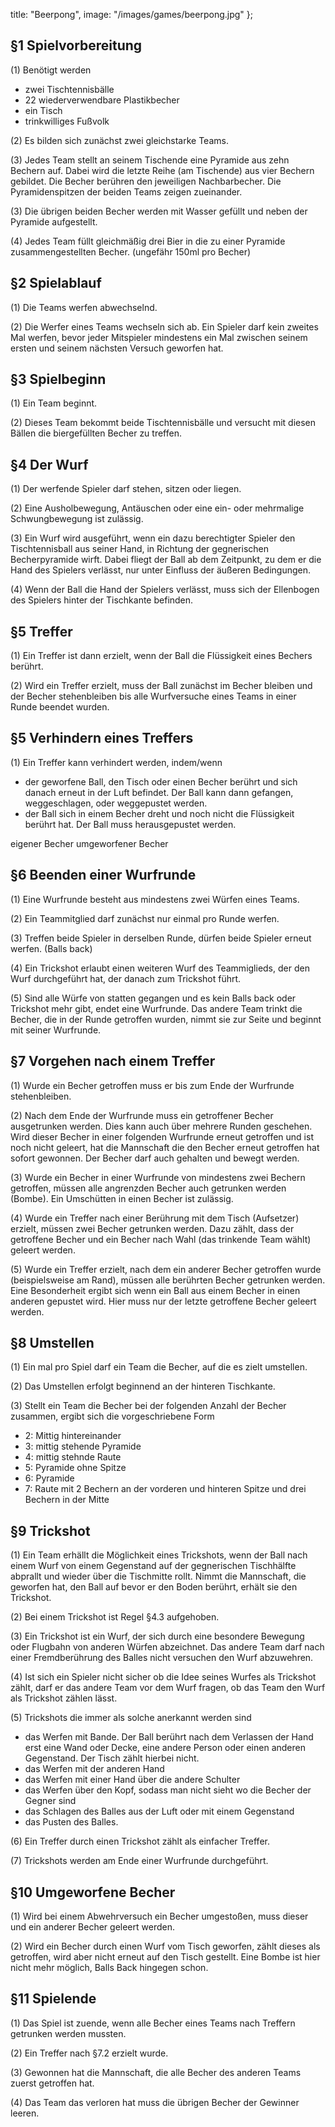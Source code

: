   title: "Beerpong",
  image: "/images/games/beerpong.jpg"
};


## §1 Spielvorbereitung

(1) Benötigt werden

- zwei Tischtennisbälle
- 22 wiederverwendbare Plastikbecher
- ein Tisch
- trinkwilliges Fußvolk

(2) Es bilden sich zunächst zwei gleichstarke Teams.

(3) Jedes Team stellt an seinem Tischende eine Pyramide aus zehn Bechern auf. Dabei wird die letzte Reihe (am Tischende) aus vier Bechern gebildet. Die Becher berühren den jeweiligen Nachbarbecher. Die Pyramidenspitzen der beiden Teams zeigen zueinander.

(3) Die übrigen beiden Becher werden mit Wasser gefüllt und neben der Pyramide aufgestellt.

(4) Jedes Team füllt gleichmäßig drei Bier in die zu einer Pyramide zusammengestellten Becher. (ungefähr 150ml pro Becher)


## §2 Spielablauf

(1) Die Teams werfen abwechselnd.

(2) Die Werfer eines Teams wechseln sich ab. Ein Spieler darf kein zweites Mal werfen, bevor jeder Mitspieler mindestens ein Mal zwischen seinem ersten und seinem nächsten Versuch geworfen hat.


## §3 Spielbeginn

(1) Ein Team beginnt.

(2) Dieses Team bekommt beide Tischtennisbälle und versucht mit diesen Bällen die biergefüllten Becher zu treffen.


## §4 Der Wurf

(1) Der werfende Spieler darf stehen, sitzen oder liegen.

(2) Eine Ausholbewegung, Antäuschen oder eine ein- oder mehrmalige Schwungbewegung ist zulässig.

(3) Ein Wurf wird ausgeführt, wenn ein dazu berechtigter Spieler den Tischtennisball aus seiner Hand, in Richtung der gegnerischen Becherpyramide wirft. Dabei fliegt der Ball ab dem Zeitpunkt, zu dem er die Hand des Spielers verlässt, nur unter Einfluss der äußeren Bedingungen.

(4) Wenn der Ball die Hand der Spielers verlässt, muss sich der Ellenbogen des Spielers hinter der Tischkante befinden.


## §5 Treffer

(1) Ein Treffer ist dann erzielt, wenn der Ball die Flüssigkeit eines Bechers berührt.

(2) Wird ein Treffer erzielt, muss der Ball zunächst im Becher bleiben und der Becher stehenbleiben bis alle Wurfversuche eines Teams in einer Runde beendet wurden.


## §5 Verhindern eines Treffers

(1) Ein Treffer kann verhindert werden, indem/wenn

- der geworfene Ball, den Tisch oder einen Becher berührt und sich danach erneut in der Luft befindet. Der Ball kann dann gefangen, weggeschlagen, oder weggepustet werden.
- der Ball sich in einem Becher dreht und noch nicht die Flüssigkeit berührt hat. Der Ball muss herausgepustet werden.

eigener Becher
umgeworfener Becher


## §6 Beenden einer Wurfrunde

(1) Eine Wurfrunde besteht aus mindestens zwei Würfen eines Teams.

(2) Ein Teammitglied darf zunächst nur einmal pro Runde werfen.

(3) Treffen beide Spieler in derselben Runde, dürfen beide Spieler erneut werfen. (Balls back)

(4) Ein Trickshot erlaubt einen weiteren Wurf des Teammiglieds, der den Wurf durchgeführt hat, der danach zum Trickshot führt.

(5) Sind alle Würfe von statten gegangen und es kein Balls back oder Trickshot mehr gibt, endet eine Wurfrunde. Das andere Team trinkt die Becher, die in der Runde getroffen wurden, nimmt sie zur Seite und beginnt mit seiner Wurfrunde.


## §7 Vorgehen nach einem Treffer

(1) Wurde ein Becher getroffen muss er bis zum Ende der Wurfrunde stehenbleiben.

(2) Nach dem Ende der Wurfrunde muss ein getroffener Becher ausgetrunken werden. Dies kann auch über mehrere Runden geschehen. Wird dieser Becher in einer folgenden Wurfrunde erneut getroffen und ist noch nicht geleert, hat die Mannschaft die den Becher erneut getroffen hat sofort gewonnen. Der Becher darf auch gehalten und bewegt werden.

(3) Wurde ein Becher in einer Wurfrunde von mindestens zwei Bechern getroffen, müssen alle angrenzden Becher auch getrunken werden (Bombe). Ein Umschütten in einen Becher ist zulässig.

(4) Wurde ein Treffer nach einer Berührung mit dem Tisch (Aufsetzer) erzielt, müssen zwei Becher getrunken werden. Dazu zählt, dass der getroffene Becher und ein Becher nach Wahl (das trinkende Team wählt) geleert werden.

(5) Wurde ein Treffer erzielt, nach dem ein anderer Becher getroffen wurde (beispielsweise am Rand), müssen alle berührten Becher getrunken werden. Eine Besonderheit ergibt sich wenn ein Ball aus einem Becher in einen anderen gepustet wird. Hier muss nur der letzte getroffene Becher geleert werden.


## §8 Umstellen

(1) Ein mal pro Spiel darf ein Team die Becher, auf die es zielt umstellen.

(2) Das Umstellen erfolgt beginnend an der hinteren Tischkante.

(3) Stellt ein Team die Becher bei der folgenden Anzahl der Becher zusammen, ergibt sich die vorgeschriebene Form

- 2: Mittig hintereinander
- 3: mittig stehende Pyramide
- 4: mittig stehnde Raute
- 5: Pyramide ohne Spitze
- 6: Pyramide
- 7: Raute mit 2 Bechern an der vorderen und hinteren Spitze und drei Bechern in der Mitte


## §9 Trickshot

(1) Ein Team erhällt die Möglichkeit eines Trickshots, wenn der Ball nach einem Wurf von einem Gegenstand auf der gegnerischen Tischhälfte abprallt und wieder über die Tischmitte rollt. Nimmt die Mannschaft, die geworfen hat, den Ball auf bevor er den Boden berührt, erhält sie den Trickshot.

(2) Bei einem Trickshot ist Regel §4.3 aufgehoben.

(3) Ein Trickshot ist ein Wurf, der sich durch eine besondere Bewegung oder Flugbahn von anderen Würfen abzeichnet. Das andere Team darf nach einer Fremdberührung des Balles nicht versuchen den Wurf abzuwehren.

(4) Ist sich ein Spieler nicht sicher ob die Idee seines Wurfes als Trickshot zählt, darf er das andere Team vor dem Wurf fragen, ob das Team den Wurf als Trickshot zählen lässt.

(5) Trickshots die immer als solche anerkannt werden sind

- das Werfen mit Bande. Der Ball berührt nach dem Verlassen der Hand erst eine Wand oder Decke, eine andere Person oder einen anderen Gegenstand. Der Tisch zählt hierbei nicht.
- das Werfen mit der anderen Hand
- das Werfen mit einer Hand über die andere Schulter
- das Werfen über den Kopf, sodass man nicht sieht wo die Becher der Gegner sind
- das Schlagen des Balles aus der Luft oder mit einem Gegenstand
- das Pusten des Balles.

(6) Ein Treffer durch einen Trickshot zählt als einfacher Treffer.

(7) Trickshots werden am Ende einer Wurfrunde durchgeführt.

## §10 Umgeworfene Becher

(1) Wird bei einem Abwehrversuch ein Becher umgestoßen, muss dieser und ein anderer Becher geleert werden.

(2) Wird ein Becher durch einen Wurf vom Tisch geworfen, zählt dieses als getroffen, wird aber nicht erneut auf den Tisch gestellt. Eine Bombe ist hier nicht mehr möglich, Balls Back hingegen schon.


## §11 Spielende

(1) Das Spiel ist zuende, wenn alle Becher eines Teams nach Treffern getrunken werden mussten.

(2) Ein Treffer nach §7.2 erzielt wurde.

(3) Gewonnen hat die Mannschaft, die alle Becher des anderen Teams zuerst getroffen hat.

(4) Das Team das verloren hat muss die übrigen Becher der Gewinner leeren.

